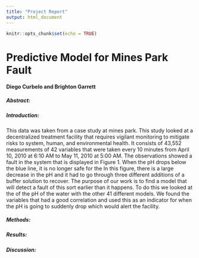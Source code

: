 ```yaml
---
title: "Project Report"
output: html_document
---
```


```r
knitr::opts_chunk$set(echo = TRUE)
```

# Predictive Model for Mines Park Fault

#### Diego Curbelo and Brighton Garrett

##### Abstract:

##### Introduction: 
This data was taken from a case study at mines park. This study looked at a decentralized treatment facility that requires vigilant monitoring to
mitigate risks to system, human, and environmental health. It consists of 43,552 measurements of 42 variables that were taken every 10 minutes from April 10, 2010 at 6:10 AM to May 11, 2010 at 5:00 AM. The observations showed a fault in the system that is displayed in Figure 1. When the pH drops below the blue line, it is no longer safe for the  In this figure, there is a large decrease in the pH and it had to go through three different additions of a buffer solution to recover. The purpose of our work is to find a model that will detect a fault of this sort earlier than it happens. To do this we looked at the of the pH of the water with the other 41 different models. We found the variables that had a good correlation and used this as an indicator for when the pH is going to suddenly drop which would alert the facility. 

##### Methods:

##### Results:

##### Discussion:
